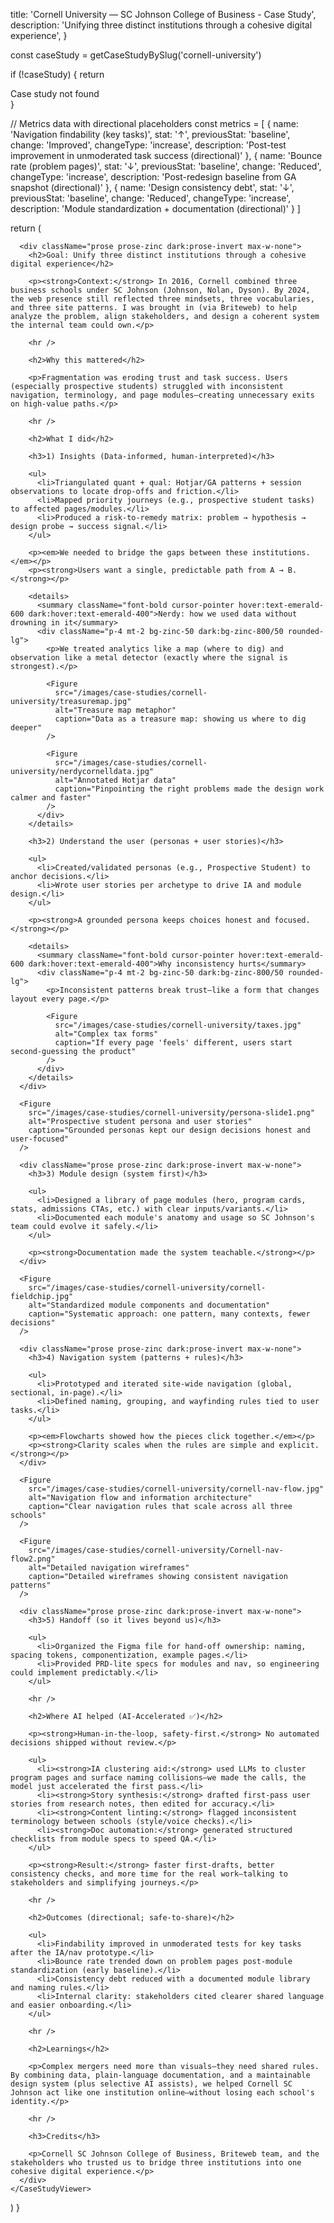 
  title: 'Cornell University — SC Johnson College of Business - Case Study',
  description: 'Unifying three distinct institutions through a cohesive digital experience',
}

  const caseStudy = getCaseStudyBySlug('cornell-university')
  
  if (!caseStudy) {
    return <div>Case study not found</div>
  }

  // Metrics data with directional placeholders
  const metrics = [
    {
      name: 'Navigation findability (key tasks)',
      stat: '↑',
      previousStat: 'baseline',
      change: 'Improved',
      changeType: 'increase',
      description: 'Post-test improvement in unmoderated task success (directional)'
    },
    {
      name: 'Bounce rate (problem pages)',
      stat: '↓',
      previousStat: 'baseline',
      change: 'Reduced',
      changeType: 'increase',
      description: 'Post-redesign baseline from GA snapshot (directional)'
    },
    {
      name: 'Design consistency debt',
      stat: '↓',
      previousStat: 'baseline',
      change: 'Reduced',
      changeType: 'increase',
      description: 'Module standardization + documentation (directional)'
    }
  ]

  return (
    <CaseStudyViewer caseStudy={caseStudy} metrics={metrics}>
      <CaseImage
        src="/images/case-studies/cornell-university/cornelllogo.png"
        alt="Cornell University SC Johnson College of Business logo"
        variant="hero"
        width={1400}
        height={800}
      />

      <div className="prose prose-zinc dark:prose-invert max-w-none">
        <h2>Goal: Unify three distinct institutions through a cohesive digital experience</h2>

        <p><strong>Context:</strong> In 2016, Cornell combined three business schools under SC Johnson (Johnson, Nolan, Dyson). By 2024, the web presence still reflected three mindsets, three vocabularies, and three site patterns. I was brought in (via Briteweb) to help analyze the problem, align stakeholders, and design a coherent system the internal team could own.</p>

        <hr />

        <h2>Why this mattered</h2>

        <p>Fragmentation was eroding trust and task success. Users (especially prospective students) struggled with inconsistent navigation, terminology, and page modules—creating unnecessary exits on high-value paths.</p>

        <hr />

        <h2>What I did</h2>

        <h3>1) Insights (Data-informed, human-interpreted)</h3>
        
        <ul>
          <li>Triangulated quant + qual: Hotjar/GA patterns + session observations to locate drop-offs and friction.</li>
          <li>Mapped priority journeys (e.g., prospective student tasks) to affected pages/modules.</li>
          <li>Produced a risk-to-remedy matrix: problem → hypothesis → design probe → success signal.</li>
        </ul>

        <p><em>We needed to bridge the gaps between these institutions.</em></p>
        <p><strong>Users want a single, predictable path from A → B.</strong></p>

        <details>
          <summary className="font-bold cursor-pointer hover:text-emerald-600 dark:hover:text-emerald-400">Nerdy: how we used data without drowning in it</summary>
          <div className="p-4 mt-2 bg-zinc-50 dark:bg-zinc-800/50 rounded-lg">
            <p>We treated analytics like a map (where to dig) and observation like a metal detector (exactly where the signal is strongest).</p>
            
            <Figure 
              src="/images/case-studies/cornell-university/treasuremap.jpg" 
              alt="Treasure map metaphor" 
              caption="Data as a treasure map: showing us where to dig deeper"
            />
            
            <Figure 
              src="/images/case-studies/cornell-university/nerdycornelldata.jpg" 
              alt="Annotated Hotjar data" 
              caption="Pinpointing the right problems made the design work calmer and faster"
            />
          </div>
        </details>

        <h3>2) Understand the user (personas + user stories)</h3>
        
        <ul>
          <li>Created/validated personas (e.g., Prospective Student) to anchor decisions.</li>
          <li>Wrote user stories per archetype to drive IA and module design.</li>
        </ul>

        <p><strong>A grounded persona keeps choices honest and focused.</strong></p>

        <details>
          <summary className="font-bold cursor-pointer hover:text-emerald-600 dark:hover:text-emerald-400">Why inconsistency hurts</summary>
          <div className="p-4 mt-2 bg-zinc-50 dark:bg-zinc-800/50 rounded-lg">
            <p>Inconsistent patterns break trust—like a form that changes layout every page.</p>
            
            <Figure 
              src="/images/case-studies/cornell-university/taxes.jpg" 
              alt="Complex tax forms" 
              caption="If every page 'feels' different, users start second-guessing the product"
            />
          </div>
        </details>
      </div>

      <Figure
        src="/images/case-studies/cornell-university/persona-slide1.png"
        alt="Prospective student persona and user stories"
        caption="Grounded personas kept our design decisions honest and user-focused"
      />

      <div className="prose prose-zinc dark:prose-invert max-w-none">
        <h3>3) Module design (system first)</h3>
        
        <ul>
          <li>Designed a library of page modules (hero, program cards, stats, admissions CTAs, etc.) with clear inputs/variants.</li>
          <li>Documented each module's anatomy and usage so SC Johnson's team could evolve it safely.</li>
        </ul>

        <p><strong>Documentation made the system teachable.</strong></p>
      </div>

      <Figure
        src="/images/case-studies/cornell-university/cornell-fieldchip.jpg"
        alt="Standardized module components and documentation"
        caption="Systematic approach: one pattern, many contexts, fewer decisions"
      />

      <div className="prose prose-zinc dark:prose-invert max-w-none">
        <h3>4) Navigation system (patterns + rules)</h3>
        
        <ul>
          <li>Prototyped and iterated site-wide navigation (global, sectional, in-page).</li>
          <li>Defined naming, grouping, and wayfinding rules tied to user tasks.</li>
        </ul>

        <p><em>Flowcharts showed how the pieces click together.</em></p>
        <p><strong>Clarity scales when the rules are simple and explicit.</strong></p>
      </div>

      <Figure
        src="/images/case-studies/cornell-university/cornell-nav-flow.jpg"
        alt="Navigation flow and information architecture"
        caption="Clear navigation rules that scale across all three schools"
      />

      <Figure
        src="/images/case-studies/cornell-university/Cornell-nav-flow2.png"
        alt="Detailed navigation wireframes"
        caption="Detailed wireframes showing consistent navigation patterns"
      />

      <div className="prose prose-zinc dark:prose-invert max-w-none">
        <h3>5) Handoff (so it lives beyond us)</h3>
        
        <ul>
          <li>Organized the Figma file for hand-off ownership: naming, spacing tokens, componentization, example pages.</li>
          <li>Provided PRD-lite specs for modules and nav, so engineering could implement predictably.</li>
        </ul>

        <hr />

        <h2>Where AI helped (AI-Accelerated ✅)</h2>

        <p><strong>Human-in-the-loop, safety-first.</strong> No automated decisions shipped without review.</p>
        
        <ul>
          <li><strong>IA clustering aid:</strong> used LLMs to cluster program pages and surface naming collisions—we made the calls, the model just accelerated the first pass.</li>
          <li><strong>Story synthesis:</strong> drafted first-pass user stories from research notes, then edited for accuracy.</li>
          <li><strong>Content linting:</strong> flagged inconsistent terminology between schools (style/voice checks).</li>
          <li><strong>Doc automation:</strong> generated structured checklists from module specs to speed QA.</li>
        </ul>

        <p><strong>Result:</strong> faster first-drafts, better consistency checks, and more time for the real work—talking to stakeholders and simplifying journeys.</p>

        <hr />

        <h2>Outcomes (directional; safe-to-share)</h2>
        
        <ul>
          <li>Findability improved in unmoderated tests for key tasks after the IA/nav prototype.</li>
          <li>Bounce rate trended down on problem pages post-module standardization (early baseline).</li>
          <li>Consistency debt reduced with a documented module library and naming rules.</li>
          <li>Internal clarity: stakeholders cited clearer shared language and easier onboarding.</li>
        </ul>

        <hr />

        <h2>Learnings</h2>

        <p>Complex mergers need more than visuals—they need shared rules. By combining data, plain-language documentation, and a maintainable design system (plus selective AI assists), we helped Cornell SC Johnson act like one institution online—without losing each school's identity.</p>

        <hr />

        <h3>Credits</h3>

        <p>Cornell SC Johnson College of Business, Briteweb team, and the stakeholders who trusted us to bridge three institutions into one cohesive digital experience.</p>
      </div>
    </CaseStudyViewer>
  )
}